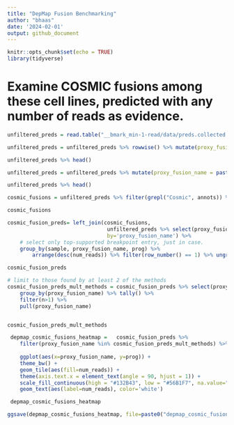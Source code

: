 ```yaml
---
title: "DepMap Fusion Benchmarking"
author: "bhaas"
date: '2024-02-01'
output: github_document
---
```


```r
knitr::opts_chunk$set(echo = TRUE)
library(tidyverse)
```


# Examine COSMIC fusions among these cell lines, predicted with any number of reads as evidence.

```r

unfiltered_preds = read.table("__bmark_min-1-read/data/preds.collected.gencode_mapped.wAnnot.gz", header=T, sep="\t") 

```

```r

unfiltered_preds = unfiltered_preds %>% rowwise() %>% mutate(proxy_fusion_name = paste(sort(str_split(fusion, "--")[[1]]), collapse="--"))

unfiltered_preds %>% head()
```



```r

unfiltered_preds = unfiltered_preds %>% mutate(proxy_fusion_name = paste(sample, proxy_fusion_name, sep ="|"))

unfiltered_preds %>% head()

```



```r

cosmic_fusions = unfiltered_preds %>% filter(grepl("Cosmic", annots)) %>% select(sample, proxy_fusion_name) %>% unique()

cosmic_fusions 
```

```r

cosmic_fusion_preds= left_join(cosmic_fusions, 
                                unfiltered_preds %>% select(proxy_fusion_name, prog, num_reads),
                                by='proxy_fusion_name') %>%
    # select only top-supported breakpoint entry, just in case.
    group_by(sample, proxy_fusion_name, prog) %>% 
        arrange(desc(num_reads)) %>% filter(row_number() == 1) %>% ungroup()

cosmic_fusion_preds
```


```r

# limit to those found by at least 2 of the methods
cosmic_fusion_preds_mult_methods = cosmic_fusion_preds %>% select(proxy_fusion_name, prog) %>% unique() %>% 
    group_by(proxy_fusion_name) %>% tally() %>% 
    filter(n>1) %>% 
    pull(proxy_fusion_name)


cosmic_fusion_preds_mult_methods

```



```r

 depmap_cosmic_fusions_heatmap =   cosmic_fusion_preds %>%
    filter(proxy_fusion_name %in% cosmic_fusion_preds_mult_methods) %>%
    
    ggplot(aes(x=proxy_fusion_name, y=prog)) + 
    theme_bw() +
    geom_tile(aes(fill=num_reads)) + 
    theme(axis.text.x = element_text(angle = 90, hjust = 1)) +
    scale_fill_continuous(high = "#132B43", low = "#56B1F7", na.value="white") +
    geom_text(aes(label=num_reads), color='white')

 depmap_cosmic_fusions_heatmap

```


```r

ggsave(depmap_cosmic_fusions_heatmap, file=paste0("depmap_cosmic_fusions_heatmap.svg"), width=7, height=5)


```

